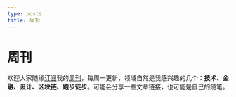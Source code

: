 ```yaml
---
type: posts
title: 周刊
---
```


# 周刊

欢迎大家随缘[订阅](https://geekplux.zhubai.love)我的[周刊](https://geekplux.zhubai.love)，每周一更新，领域自然是我感兴趣的几个：**技术、金融、设计、区块链、跑步徒步**。可能会分享一些文章链接，也可能是自己的随笔。